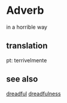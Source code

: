 =Adverb=

in a horrible way

==translation==

pt: terrivelmente

==see also==

[[dreadful]]
[[dreadfulness]]